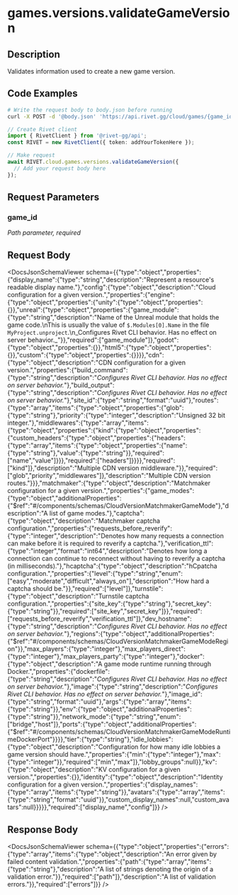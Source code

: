 

# games.versions.validateGameVersion

## Description

Validates information used to create a new game version.


## Code Examples

<CodeGroup title='Request' tag='POST' label='https://api.rivet.gg/cloud/games/{game_id}/versions/validate'>

```bash {{ title: 'cURL' }}
# Write the request body to body.json before running
curl -X POST -d '@body.json' 'https://api.rivet.gg/cloud/games/{game_id}/versions/validate'
```

```ts
// Create Rivet client
import { RivetClient } from '@rivet-gg/api';
const RIVET = new RivetClient({ token: addYourTokenHere });

// Make request
await RIVET.cloud.games.versions.validateGameVersion({
  // Add your request body here
});
```

</CodeGroup>


## Request Parameters


### game_id

_Path parameter, required_





## Request Body

<DocsJsonSchemaViewer schema={{"type":"object","properties":{"display_name":{"type":"string","description":"Represent a resource's readable display name."},"config":{"type":"object","description":"Cloud configuration for a given version.","properties":{"engine":{"type":"object","properties":{"unity":{"type":"object","properties":{}},"unreal":{"type":"object","properties":{"game_module":{"type":"string","description":"Name of the Unreal module that holds the game code.\nThis is usually the value of `$.Modules[0].Name` in the file `MyProject.unproject`.\n_Configures Rivet CLI behavior. Has no effect on server behavior._"}},"required":["game_module"]},"godot":{"type":"object","properties":{}},"html5":{"type":"object","properties":{}},"custom":{"type":"object","properties":{}}}},"cdn":{"type":"object","description":"CDN configuration for a given version.","properties":{"build_command":{"type":"string","description":"_Configures Rivet CLI behavior. Has no effect on server behavior._"},"build_output":{"type":"string","description":"_Configures Rivet CLI behavior. Has no effect on server behavior._"},"site_id":{"type":"string","format":"uuid"},"routes":{"type":"array","items":{"type":"object","properties":{"glob":{"type":"string"},"priority":{"type":"integer","description":"Unsigned 32 bit integer."},"middlewares":{"type":"array","items":{"type":"object","properties":{"kind":{"type":"object","properties":{"custom_headers":{"type":"object","properties":{"headers":{"type":"array","items":{"type":"object","properties":{"name":{"type":"string"},"value":{"type":"string"}},"required":["name","value"]}}},"required":["headers"]}}}},"required":["kind"]},"description":"Multiple CDN version middleware."}},"required":["glob","priority","middlewares"]},"description":"Multiple CDN version routes."}}},"matchmaker":{"type":"object","description":"Matchmaker configuration for a given version.","properties":{"game_modes":{"type":"object","additionalProperties":{"$ref":"#/components/schemas/CloudVersionMatchmakerGameMode"},"description":"A list of game modes."},"captcha":{"type":"object","description":"Matchmaker captcha configuration.","properties":{"requests_before_reverify":{"type":"integer","description":"Denotes how many requests a connection can make before it is required to reverify a captcha."},"verification_ttl":{"type":"integer","format":"int64","description":"Denotes how long a connection can continue to reconnect without having to reverify a captcha (in milliseconds)."},"hcaptcha":{"type":"object","description":"hCpatcha configuration.","properties":{"level":{"type":"string","enum":["easy","moderate","difficult","always_on"],"description":"How hard a captcha should be."}},"required":["level"]},"turnstile":{"type":"object","description":"Turnstile captcha configuration.","properties":{"site_key":{"type":"string"},"secret_key":{"type":"string"}},"required":["site_key","secret_key"]}},"required":["requests_before_reverify","verification_ttl"]},"dev_hostname":{"type":"string","description":"_Configures Rivet CLI behavior. Has no effect on server behavior._"},"regions":{"type":"object","additionalProperties":{"$ref":"#/components/schemas/CloudVersionMatchmakerGameModeRegion"}},"max_players":{"type":"integer"},"max_players_direct":{"type":"integer"},"max_players_party":{"type":"integer"},"docker":{"type":"object","description":"A game mode runtime running through Docker.","properties":{"dockerfile":{"type":"string","description":"_Configures Rivet CLI behavior. Has no effect on server behavior._"},"image":{"type":"string","description":"_Configures Rivet CLI behavior. Has no effect on server behavior._"},"image_id":{"type":"string","format":"uuid"},"args":{"type":"array","items":{"type":"string"}},"env":{"type":"object","additionalProperties":{"type":"string"}},"network_mode":{"type":"string","enum":["bridge","host"]},"ports":{"type":"object","additionalProperties":{"$ref":"#/components/schemas/CloudVersionMatchmakerGameModeRuntimeDockerPort"}}}},"tier":{"type":"string"},"idle_lobbies":{"type":"object","description":"Configuration for how many idle lobbies a game version should have.","properties":{"min":{"type":"integer"},"max":{"type":"integer"}},"required":["min","max"]},"lobby_groups":null}},"kv":{"type":"object","description":"KV configuration for a given version.","properties":{}},"identity":{"type":"object","description":"Identity configuration for a given version.","properties":{"display_names":{"type":"array","items":{"type":"string"}},"avatars":{"type":"array","items":{"type":"string","format":"uuid"}},"custom_display_names":null,"custom_avatars":null}}}}},"required":["display_name","config"]}} />


## Response Body

<DocsJsonSchemaViewer schema={{"type":"object","properties":{"errors":{"type":"array","items":{"type":"object","description":"An error given by failed content validation.","properties":{"path":{"type":"array","items":{"type":"string"},"description":"A list of strings denoting the origin of a validation error."}},"required":["path"]},"description":"A list of validation errors."}},"required":["errors"]}} />

